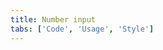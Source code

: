 ```yaml
---
title: Number input
tabs: ['Code', 'Usage', 'Style']
---
```


<ComponentCode
    name="Number Input"
    component="number-input" 
    variation="number-input"
    experimental
    hasReactVersion
    >
</ComponentCode>
<ComponentDocs component="number-input" experimental></ComponentDocs>
